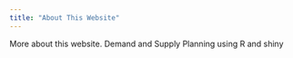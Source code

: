 ---
title: "About This Website"
---

More about this website.
Demand and Supply Planning using R and shiny
